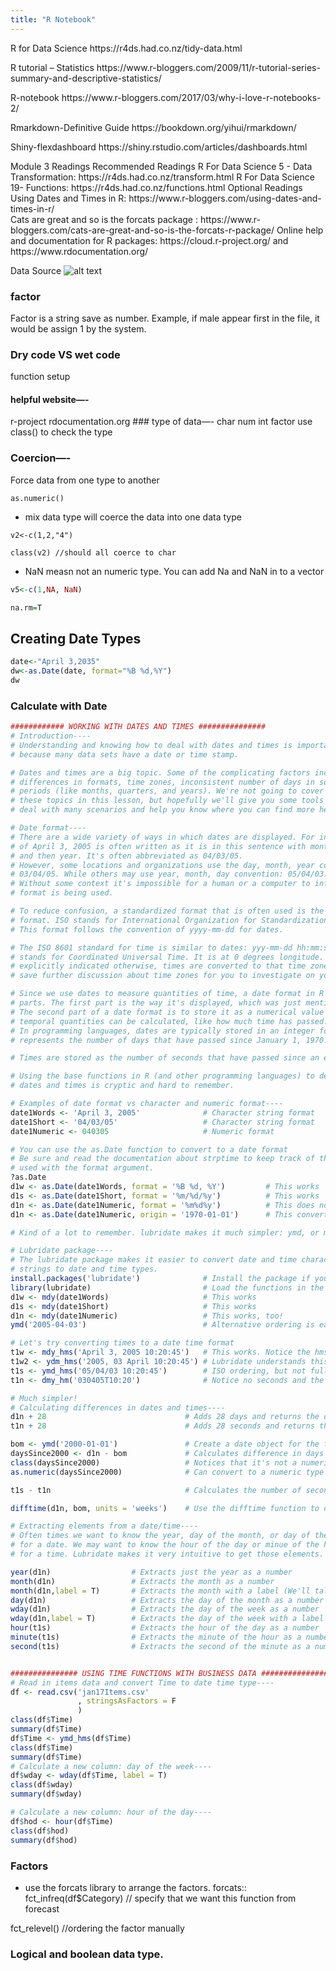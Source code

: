 ```yaml
---
title: "R Notebook"
---
```



R for Data Science
https://r4ds.had.co.nz/tidy-data.html

R tutorial -- Statistics
https://www.r-bloggers.com/2009/11/r-tutorial-series-summary-and-descriptive-statistics/

R-notebook
https://www.r-bloggers.com/2017/03/why-i-love-r-notebooks-2/

Rmarkdown-Definitive Guide
https://bookdown.org/yihui/rmarkdown/

Shiny-flexdashboard
https://shiny.rstudio.com/articles/dashboards.html


Module 3 Readings
Recommended Readings
R For Data Science 5 - Data Transformation: https://r4ds.had.co.nz/transform.html
R For Data Science 19- Functions: https://r4ds.had.co.nz/functions.html
Optional Readings
Using Dates and Times in R: https://www.r-bloggers.com/using-dates-and-times-in-r/  
Cats are great and so is the forcats package : https://www.r-bloggers.com/cats-are-great-and-so-is-the-forcats-r-package/  Online help and documentation for R packages: https://cloud.r-project.org/ and https://www.rdocumentation.org/


Data Source
![alt text](assets/1.png)

### factor 
Factor is a string save as number. Example, if male appear first in the file, it would be assign 1 by the system. 

### Dry code VS  wet code
function setup

#### helpful website----
r-project
rdocumentation.org
### type of data----
char
num
int
factor
use class() to check the type


### Coercion----
Force data from one type to another
```
as.numeric()
```
* mix data type will coerce the data into one data type
```
v2<-c(1,2,"4")

class(v2) //should all coerce to char
```

* NaN measn not an numeric type. You can add Na and NaN in to a vector

```r
v5<-c(1,NA, NaN)

na.rm=T 
```

## Creating Date Types
```r
date<-"April 3,2035"
dw<-as.Date(date, format="%B %d,%Y")
dw
```

### Calculate with Date

```r
############ WORKING WITH DATES AND TIMES ###############
# Introduction----
# Understanding and knowing how to deal with dates and times is important
# because many data sets have a date or time stamp. 

# Dates and times are a big topic. Some of the complicating factors include:
# differences in formats, time zones, inconsistent number of days in some
# periods (like months, quarters, and years). We're not going to cover all of
# these topics in this lesson, but hopefully we'll give you some tools to
# deal with many scenarios and help you know where you can find more help

# Date format----
# There are a wide variety of ways in which dates are displayed. For instance, in the US, the date
# of April 3, 2005 is often written as it is in this sentence with month, day,
# and then year. It's often abbreviated as 04/03/05. 
# However, some locations and organizations use the day, month, year convention:
# 03/04/05. While others may use year, month, day convention: 05/04/03.
# Without some context it's impossible for a human or a computer to infer what
# format is being used.

# To reduce confusion, a standardized format that is often used is the ISO 8601 
# format. ISO stands for International Organization for Standardization. 
# This format follows the convention of yyyy-mm-dd for dates.

# The ISO 8601 standard for time is similar to dates: yyy-mm-dd hh:mm:ss. UTC
# stands for Coordinated Universal Time. It is at 0 degrees longitude. If not
# explicitly indicated otherwise, times are converted to that time zone. We'll
# save further discussion about time zones for you to investigate on your own.

# Since we use dates to measure quantities of time, a date format in R has two
# parts. The first part is the way it's displayed, which was just mentioned. 
# The second part of a date format is to store it as a numerical value so that
# temporal quantities can be calculated, like how much time has passed.
# In programming languages, dates are typically stored in an integer format that
# represents the number of days that have passed since January 1, 1970.

# Times are stored as the number of seconds that have passed since an epoch.

# Using the base functions in R (and other programming languages) to deal with 
# dates and times is cryptic and hard to remember.

# Examples of date format vs character and numeric format----
date1Words <- 'April 3, 2005'              # Character string format
date1Short <- '04/03/05'                   # Character string format
date1Numeric <- 040305                     # Numeric format

# You can use the as.Date function to convert to a date format
# Be sure and read the documentation about strptime to keep track of the symbols
# used with the format argument.
?as.Date
d1w <- as.Date(date1Words, format = '%B %d, %Y')         # This works
d1s <- as.Date(date1Short, format = '%m/%d/%y')          # This works
d1n <- as.Date(date1Numeric, format = '%m%d%y')          # This does not work. It's trying to calculate 40,305 days since an epic
d1n <- as.Date(date1Numeric, origin = '1970-01-01')      # This converts it to a date format, but the wrong date: 2080-05-08

# Kind of a lot to remember. lubridate makes it much simpler: ymd, or mdy, or ymd_hms...

# Lubridate package----
# The lubridate package makes it easier to convert date and time character 
# strings to date and time types.
install.packages('lubridate')              # Install the package if you haven't already done so in your project.
library(lubridate)                         # Load the functions in the package
d1w <- mdy(date1Words)                     # This works
d1s <- mdy(date1Short)                     # This works
d1n <- mdy(date1Numeric)                   # This works, too!
ymd('2005-04-03')                          # Alternative ordering is easy to remember

# Let's try converting times to a date time format
t1w <- mdy_hms('April 3, 2005 10:20:45')   # This works. Notice the hms at the end.
t1w2 <- ydm_hms('2005, 03 April 10:20:45') # Lubridate understands this unusual format
t1s <- ymd_hms('05/04/03 10:20:45')        # ISO ordering, but not fully correct still works
t1n <- dmy_hm('030405T10:20')              # Notice no seconds and the T separating the time. Still works, but assumes seconds are 0.

# Much simpler!
# Calculating differences in dates and times----
d1n + 28                               # Adds 28 days and returns the date
t1n + 28                               # Adds 28 seconds and returns the time

bom <- ymd('2000-01-01')               # Create a date object for the first day of the millenium
daysSince2000 <- d1n - bom             # Calculates difference in days
class(daysSince2000)                   # Notices that it's not a numeric type
as.numeric(daysSince2000)              # Can convert to a numeric type for additional calculations

t1s - t1n                              # Calculates the number of seconds between two times. Can also be converted to a numeric type.

difftime(d1n, bom, units = 'weeks')    # Use the difftime function to calculate time differences in other units

# Extracting elements from a date/time----
# Often times we want to know the year, day of the month, or day of the week
# for a date. We may want to know the hour of the day or minue of the hour
# for a time. Lubridate makes it very intuitive to get those elements.

year(d1n)                  # Extracts just the year as a number
month(d1n)                 # Extracts the month as a number
month(d1n,label = T)       # Extracts the month with a label (We'll talk about factor types in another lesson)
day(d1n)                   # Extracts the day of the month as a number
wday(d1n)                  # Extracts the day of the week as a number
wday(d1n,label = T)        # Extracts the day of the week with a label
hour(t1s)                  # Extracts the hour of the day as a number
minute(t1s)                # Extracts the minute of the hour as a number
second(t1s)                # Extracts the second of the minute as a number


############### USING TIME FUNCTIONS WITH BUSINESS DATA ###################
# Read in items data and convert Time to date time type----
df <- read.csv('jan17Items.csv'
               , stringsAsFactors = F
               )
class(df$Time)
summary(df$Time)
df$Time <- ymd_hms(df$Time)
class(df$Time)
summary(df$Time)
# Calculate a new column: day of the week----
df$wday <- wday(df$Time, label = T)
class(df$wday)
summary(df$wday)

# Calculate a new column: hour of the day----
df$hod <- hour(df$Time)
class(df$hod)
summary(df$hod)


```

### Factors
* use the forcats library to arrange the factors. 
forcats:: fct_infreq(df$Category) // specify that we want this function from forecast

fct_relevel() //ordering the factor manually


### Logical and boolean data type. 





